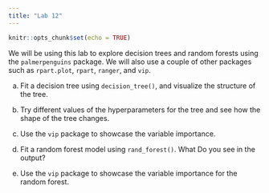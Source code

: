 ```yaml
---
title: "Lab 12"
---
```


```r
knitr::opts_chunk$set(echo = TRUE)
```

We will be using this lab to explore decision trees and random forests using the `palmerpenguins` package. We will also use a couple of other packages such as `rpart.plot`, `rpart`, `ranger`, and `vip`.

a. Fit a decision tree using `decision_tree()`, and visualize the structure of the tree.

b. Try different values of the hyperparameters for the tree and see how the shape of the tree changes.

c. Use the `vip` package to showcase the variable importance.

d. Fit a random forest model using `rand_forest()`. What Do you see in the output?

e. Use the `vip` package to showcase the variable importance for the random forest.
